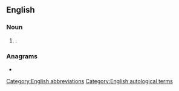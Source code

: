 {{also|abbr.}}
==English==

===Noun===
{{en-noun}}

# {{alternative spelling of|en|abbr.}}.

===Anagrams===
* {{anagrams|en|a=abbr|BBAR|Barb|Barb.|Rabb|barb}}

[[Category:English abbreviations]]
[[Category:English autological terms]]